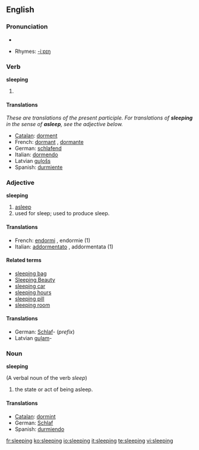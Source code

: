 ==English==

===Pronunciation===
*{{audio|en-us-sleeping.ogg|Audio (US)}}

*Rhymes: [[Rhymes:English:-iːpɪŋ|-iːpɪŋ]]

===Verb===
'''sleeping'''

# {{present participle of|sleep}}

====Translations====
''These are translations of the present participle.  For translations of '''sleeping''' in the sense of '''asleep''', see the adjective below.''
*[[Catalan]]: [[dorment]]
*French: [[dormant]] {{m}}, [[dormante]] {{f}}
*German: [[schlafend]]
*Italian: [[dormendo]]
*Latvian [[guļošs]]
*Spanish: [[durmiente]]

<!-- These translations are OK but could mislead the user into using them when the adjective is required.  How can we signpost this?  See Talk page. -->

===Adjective===
'''sleeping'''

# [[asleep]]
# used for sleep; used to produce sleep.

====Translations====
*French: [[endormi]] {{m}}, endormie {{f}} (1)
*Italian: [[addormentato]] {{m}}, addormentata {{f}} (1)

====Related terms====
*[[sleeping bag]]
*[[Sleeping Beauty]]
*[[sleeping car]]
*[[sleeping hours]]
*[[sleeping pill]]
*[[sleeping room]]

====Translations====
*German: [[Schlaf]]- (''prefix'')
*Latvian [[guļam]]-

===Noun===
'''sleeping'''

(A verbal noun of the verb ''sleep'')

# the state or act of being asleep.

====Translations====
*[[Catalan]]: [[dormint]]
*German: [[Schlaf]] {{m}}
*Spanish: [[durmiendo]]

[[fr:sleeping]]
[[ko:sleeping]]
[[io:sleeping]]
[[it:sleeping]]
[[te:sleeping]]
[[vi:sleeping]]